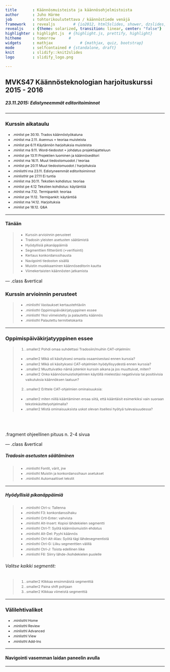 ---
title       : Käännösmuisteista ja käännösohjelmistoista
author      : Juho Härme
job         : tohtorikoulutettava / käännöstiede venäjä
framework   : revealjs        # {io2012, html5slides, shower, dzslides, ...}
revealjs    : {theme: solarized, transition: linear, center: "false"}
highlighter : highlight.js  # {highlight.js, prettify, highlight}
hitheme     : tomorrow      # 
widgets     : mathjax            # {mathjax, quiz, bootstrap}
mode        : selfcontained # {standalone, draft}
knit        : slidify::knit2slides
logo        : slidify_logo.png

---

<style>
.reveal h2{
    padding-bottom: 20px;
}

p { text-align: left;
}

li.fragment.visible, li {
    font-size: 78%;
    line-height: 150%;
}

li.smaller{
    font-size: 76%;
    line-height: 180%;
}

li.smaller2{
    font-size: 76%;
}

li.minlist{
font-size:69%; 
color:darkgrey;}

li.minlisthlr{font-size:69%;
color:rgb(247, 131, 131);
}

li.minlisthl{font-size:69%;}


.reveal a:not(.image) {
text-decoration:underline;
}

.coldiv {width:47%;float:left;}
.coldiv2 {float:left;width:30%;}

.rowdiv {width:100%;clear:left;}

.reveal section img { background:none; border:none; box-shadow:none; }

p.smaller {font-size:70%;}


table { 
width: 100%;
}


table tr:nth-child(2n+1) { /* background: #E8F2FF; */ background: #D5E5FD; }

.reveal table th, .reveal table td {

font-size:55%;

}

div.bubble{
float: left;
text-align: left;
border: 2px dotted black;
padding: 2em;
border-radius: 7px;
margin-left: 14px;
color:black;
}


div.bubblenob{
float: left;
width:30%;
}


div.mmbubble{
font-size:60%;
float: left;
text-align: left;
border: 2px dotted black;
padding: 1.5em;
border-radius: 7px;
margin:4%;
box-shadow: 10px 10px 5px #888888;
color:black;
}

div.bgred{background: burlywood;}
div.bgblue{background: cornflowerblue;}
div.bggreen{background: darkseagreen;}
div.bgcyan{background: gold;}

p.quotestyle{
frjoitusont-size:80%;
font-style:italic;
text-align:both;
}


.firstcharacter { float: left; color: #903; font-size: 300%; line-height: 60px; padding-top: 4px; padding-right: 8px; padding-left: 3px; font-family: Georgia; }

</style>

<script src="http://ajax.googleapis.com/ajax/libs/jquery/1.9.1/jquery.min.js"></script>

## MVKS47 Käännösteknologian harjoituskurssi 2015 - 2016

##### 23.11.2015: Edistyneemmät editoritoiminnot

--- 

### Kurssin aikataulu


- .minlist pe 30.10. Trados käännöstyökaluna
- .minlist ma 2.11.  Asennus + teoriaa muisteista
- .minlist pe 6.11 Käytännön harjoituksia muisteista
- .minlist ma 9.11. Word-tiedostot + johdatus projektiajatteluun
- .minlist pe 13.11 Projektien luominen ja käännöseditori
- .minlist ma 16.11. Muut tiedostomuodot / teoriaa
- .minlist pe 20.11 Muut tiedostomuodot / harjoituksia
- .minlisthl ma 23.11. Edistyneemmät editoritoiminnot
- .minlisthlr pe 27.11 Ei tuntia
- .minlist ma 30.11. Tekstien kohdistus: teoriaa
- .minlist pe 4.12 Tekstien kohdistus: käytäntöä
- .minlist ma 7.12. Termipankit: teoriaa
- .minlist pe 11.12. Termipankit: käytäntöä
- .minlist ma 14.12. Harjoituksia
- .minlist pe 18.12. Q&A

---

#### Tänään

>- Kurssin arvioinnin perusteet
>- Tradosin yleisten asetusten säätämistä
>- Hyödyllisiä pikanäppäimiä
>- Segmenttien filtteröinti (+verifiointi)
>- Kertaus konkordanssihausta
>- Navigointi tiedoston sisällä
>- Muistin muokkaaminen käännöseditorin kautta
>- Viimekertaisten käännösten jatkamista

--- .class &vertical

### Kurssin arvioinnin perusteet

>- .minlisthl Vastaukset kertaustehtäviin
>- .minlisthl Oppimispäiväkirjatyyppinen essee 
>- .minlisthl Yksi viimeistelty ja palautettu käännös
>- .minlisthl Palautettu termitietokanta

***

### Oppimispäiväkirjatyyppinen essee

>1. .smaller2 Pohdi omaa suhdettasi Tradosiin/muihin CAT-ohjelmiin:
    - .smaller2 Mikä oli käsityksesi omasta osaamisestasi ennen kurssia?
    - .smaller2 Mikä oli käsityksesi CAT-ohjelmien hyödyllisyydestä ennen kurssia?
    - .smaller2 Muuttuivatko nämä jotenkin kurssin aikana ja jos muuttuivat, miten?
    - .smaller2 Onko käännösmuistiohjelmien käytöllä mielestäsi negatiivisia tai positiivisia vaikutuksia käännöksen laatuun?
>2. .smaller2 Erittele CAT-ohjelmien ominaisuuksia:
    - .smaller2 miten niillä kääntäminen eroaa siitä, että kääntäisit esimerkiksi vain suoraan tekstinkäsittelyohjelmalla?
    - .smaller2 Mistä ominaisuuksista uskot olevan itsellesi hyötyä tulevaisuudessa?

<br><br>

.fragment ohjeellinen pituus n. 2-4 sivua


--- .class &vertical

##### Tradosin asetusten säätäminen

>- .minlisthl Fontit, värit, jne
>- .minlisthl Muistin ja konkordanssihaun asetukset
>- .minlisthl Automaattiset tekstit

***

##### Hyödyllisiä pikanäppäimiä

>- .minlisthl Ctrl-s: Tallenna
>- .minlisthl F3: konkordanssihaku
>- .minlisthl Crtl-Enter: vahvista
>- .minlisthl Alt-Insert: Kopioi lähdekielen segmentti
>- .minlisthl Ctrl-T: Syötä käännösmuistin ehdotus
>- .minlisthl Alt-Del: Pyyhi käännös
>- .minlisthl Ctrl-Alt-Alas: Syötä tägi lähdesegmentistä
>- .minlisthl Ctrl-G: Liiku segmenttien välillä
>- .minlisthl Ctrl-J: Toista edellinen liike
>- .minlisthl F6: Siirry lähde-/kohdekielen puolelle

###### Valitse kaikki segmentit: 

>1. .smaller2 Klikkaa ensimmäistä segmenttiä
>2. .smaller2 Paina shift pohjaan
>3. .smaller2 Klikkaa viimeistä segmenttiä

***

### Välilehtivalikot

- .minlisthl Home
- .minlisthl Review
- .minlisthl Advanced
- .minlisthl View
- .minlisthl Add-Ins


---

#### Navigointi vasemman laidan paneelin avulla

---


<script>
$('ol.incremental li').addClass('fragment')//note to anyone reading this code, you may need to change to ul from ol depending on ordered vs unordered list
$('ul.incremental li').addClass('fragment')//note to anyone reading this code, you may need to change to ul from ol depending on ordered vs unordered list
</script>


